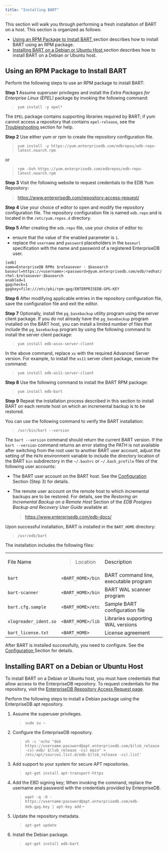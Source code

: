 ```yaml
---
title: "Installing BART"
---
```




This section will walk you through performing a fresh installation of BART on a host. This section is organized as follows:

  - [Using an RPM Package to Install BART ](02_installing_bart_using_an_rpm_package#installing_bart_using_an_rpm_package) section describes how to install BART using an RPM package.
  - [Installing BART on a Debian or Ubuntu Host ](02_installing_bart_using_an_rpm_package#installing_bart_on_a_debian_or_ubuntu_host) section describes how to install BART on a Debian or Ubuntu host.

<div id="installing_bart_using_an_rpm_package" class="registered_link"></div>

## Using an RPM Package to Install BART

Perform the following steps to use an RPM package to install BART:

**Step 1** Assume superuser privileges and install the *Extra Packages for Enterprise Linux (EPEL)* package by invoking the following command:

> `yum install -y epel*`

The `EPEL` package contains supporting libraries required by BART; if yum cannot access a repository that contains `epel-release`, see the [Troubleshooting ](04_troubleshooting#troubleshooting) section for help.

**Step 2** Use either yum or rpm to create the repository configuration file.

> `yum install -y https://yum.enterprisedb.com/edbrepos/edb-repo-latest.noarch.rpm`

or

> `rpm -Uvh https://yum.enterprisedb.com/edbrepos/edb-repo-latest.noarch.rpm`

**Step 3** Visit the following website to request credentials to the EDB Yum Repository:

> <https://www.enterprisedb.com/repository-access-request/>

**Step 4** Use your choice of editor to open and modify the repository configuration file. The repository configuration file is named `edb.repo` and is located in the `/etc/yum.repos.d` directory.

**Step 5** After creating the `edb.repo` file, use your choice of editor to:

  - ensure that the value of the enabled parameter is `1`.
  - replace the `username` and `password` placeholders in the `baseurl` specification with the name and password of a registered EnterpriseDB user.

<!-- end list -->

``` text
[edb]
name=EnterpriseDB RPMs $releasever - $basearch
baseurl=https://<username>:<password>@yum.enterprisedb.com/edb/redhat/
rhel-$releasever-$basearch
enabled=1
gpgcheck=1
gpgkey=file:///etc/pki/rpm-gpg/ENTERPRISEDB-GPG-KEY
```

**Step 6** After modifying applicable entries in the repository configuration file, save the configuration file and exit the editor.

**Step 7** Optionally, install the `pg_basebackup` utility program using the server client package. If you do not already have the `pg_basebackup` program installed on the BART host, you can install a limited number of files that include the `pg_basebackup` program by using the following command to install the server client package:

> `yum install edb-asxx-server-client`

In the above command, replace `xx` with the required Advanced Server version. For example, to install the `as11` server client package, execute the command:

> `yum install edb-as11-server-client`

**Step 8** Use the following command to install the BART RPM package:

> `yum install edb-bart`

**Step 9** Repeat the installation process described in this section to install BART on each remote host on which an incremental backup is to be restored.

You can use the following command to verify the BART installation:

> `/usr/bin/bart --version`

The `bart --version` command should return the current BART version. If the `bart --version` command returns an error stating the PATH is not available after switching from the root user to another BART user account, adjust the setting of the `PATH` environment variable to include the directory location of the BART `bin` subdirectory in the `~/.bashrc` or `~/.bash_profile` files of the following user accounts:

  - The BART user account on the BART host. See the [Configuration ](03_configuration#configuration) Section (Step 3) for details.

  - The remote user account on the remote host to which incremental backups are to be restored. For details, see the *Restoring an Incremental Backup on a Remote Host* Section of the *EDB Postgres Backup and Recovery User Guide* available at:
    
    > <https://www.enterprisedb.com/edb-docs/>

Upon successful installation, BART is installed in the `BART_HOME` directory:

> `/usr/edb/bart`

The installation includes the following files:

<div class="table-with-scroll">
<table>
<colgroup>
<col style="width: 31%" />
<col style="width: 22%" />
<col style="width: 45%" />
</colgroup>
<tbody>
<tr class="odd">
<td>File Name</td>
<td><blockquote>
<p>Location</p>
</blockquote></td>
<td>Description</td>
</tr>
<tr class="even">
<td><code>bart</code></td>
<td><code>&lt;BART_HOME&gt;/bin</code></td>
<td>BART command line, executable program</td>
</tr>
<tr class="odd">
<td><code>bart-scanner</code></td>
<td><code>&lt;BART_HOME&gt;/bin</code></td>
<td>BART WAL scanner program</td>
</tr>
<tr class="even">
<td><code>bart.cfg.sample</code></td>
<td><code>&lt;BART_HOME&gt;/etc</code></td>
<td>Sample BART configuration file</td>
</tr>
<tr class="odd">
<td><code>xlogreader_ident.so</code></td>
<td><code>&lt;BART_HOME&gt;/lib</code></td>
<td>Libraries supporting WAL versions</td>
</tr>
<tr class="even">
<td><code>bart_license.txt</code></td>
<td><code>&lt;BART_HOME&gt;</code></td>
<td>License agreement</td>
</tr>
</tbody>
</table>
</div>

After BART is installed successfully, you need to configure. See the [Configuration ](03_configuration#configuration) Section for details.

<div id="installing_bart_on_a_debian_or_ubuntu_host" class="registered_link"></div>

## Installing BART on a Debian or Ubuntu Host

To install BART on a Debian or Ubuntu host, you must have credentials that allow access to the EnterpriseDB repository. To request credentials for the repository, visit the [EnterpriseDB Repository Access Request page](https://www.enterprisedb.com/repository-access-request/).

Perform the following steps to install a Debian package using the EnterpriseDB apt repository.

1.  Assume the superuser privileges.
    
    > `sudo su –`

2.  Configure the EnterpriseDB repository.
    
    > `sh -c 'echo "deb https://username:password@apt.enterprisedb.com/$(lsb_release -cs)-edb/ $(lsb_release -cs) main" > /etc/apt/sources.list.d/edb-$(lsb_release -cs).list'`

3.  Add support to your system for secure APT repositories.
    
    > `apt-get install apt-transport-https`

4.  Add the EBD signing key; When invoking the command, replace the username and password with the credentials provided by EnterpriseDB.
    
    > `wget -q -O - https://username:password@apt.enterprisedb.com/edb-deb.gpg.key | apt-key add` –

5.  Update the repository metadata.
    
    > `apt-get update`

6.  Install the Debian package.
    
    > `apt-get install edb-bart`
